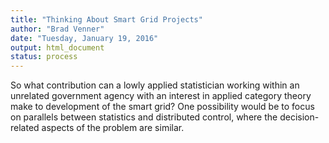 ```yaml
---
title: "Thinking About Smart Grid Projects"
author: "Brad Venner"
date: "Tuesday, January 19, 2016"
output: html_document
status: process
---
```


So what contribution can a lowly applied statistician working within an unrelated government agency with an interest in applied category theory make to development of the smart grid?  One possibility would be to focus on parallels between statistics and distributed control, where the decision-related aspects of the problem are similar.

